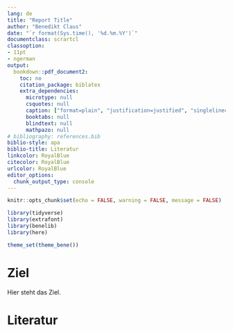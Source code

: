 ```yaml
---
lang: de
title: "Report Title"
author: "Benedikt Claus"
date: "`r format(Sys.time(), '%d.%m.%Y')`"
documentclass: scrartcl
classoption:
- 11pt
- ngerman
output:
  bookdown::pdf_document2:
    toc: no
    citation_package: biblatex
    extra_dependencies:
      microtype: null
      csquotes: null
      caption: ["format=plain", "justification=justified", "singlelinecheck=no", "labelfont=bf"]
      booktabs: null
      blindtext: null
      mathpazo: null
# bibliography: references.bib
biblio-style: apa
biblio-title: Literatur
linkcolor: RoyalBlue
citecolor: RoyalBlue
urlcolor: RoyalBlue
editor_options: 
  chunk_output_type: console
---
```


```r
knitr::opts_chunk$set(echo = FALSE, warning = FALSE, message = FALSE)
```

```r
library(tidyverse)
library(extrafont)
library(benelib)
library(here)

theme_set(theme_bene())
```


# Ziel
Hier steht das Ziel.


\clearpage
# Literatur
